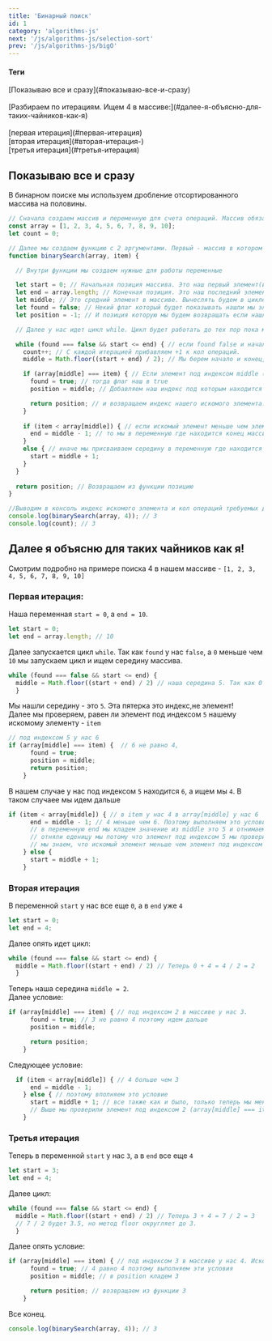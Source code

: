 ```yaml
---
title: 'Бинарный поиск'
id: 1
category: 'algorithms-js'
next: '/js/algorithms-js/selection-sort'
prev: '/js/algorithms-js/bigO'
---
```


<div className = 'mdHead'>

#### Теги
<div className = 'tag_js'>[Показываю все и сразу](#показываю-все-и-сразу)</div>  <br/>
<div className = 'tag_js'>[Разбираем по итерациям. Ищем 4 в массиве:](#далее-я-объясню-для-таких-чайников-как-я)</div>  <br/>
<div className = 'mini_tag_js'>[первая итерация](#первая-итерация)</div> 
<div className = 'mini_tag_js'>[вторая итерация](#вторая-итерация-)</div> 
<div className = 'mini_tag_js'>[третья итерация](#третья-итерация)</div> 

</div>

## Показываю все и сразу ##

В бинарном поиске мы используем дробление отсортированного массива на половины.<br/>
```javaScript
// Сначала создаем массив и переменную для счета операций. Массив обязательно должен быть отсортирован.
const array = [1, 2, 3, 4, 5, 6, 7, 8, 9, 10];
let count = 0;

// Далее мы создаем функцию с 2 аргументами. Первый - массив в котором ищем и второй - сам элемент который ищем.
function binarySearch(array, item) {

  // Внутри функции мы создаем нужные для работы переменные

  let start = 0; // Начальная позиция массива. Это наш первый элемент(индекс 0)
  let end = array.length; // Конечная позиция. Это наш последний элемент(Вычесляем по длине массива)
  let middle; // Это средний элемент в массиве. Вычеслять будем в цикле ниже.
  let found = false; // Некий флаг который будет показывать нашли мы элемент или нет.
  let position = -1; // И позиция которую мы будем возвращать если нашли элемент, если нет, то возвращаем -1

  // Далее у нас идет цикл while. Цикл будет работать до тех пор пока мы не нашли элемент.

  while (found === false && start <= end) { // если found false и начало меньше и не поровнялось с концом, то ищем дальше
    count++; // С каждой итерацией прибавляем +1 к кол операций.
    middle = Math.floor((start + end) / 2); // Мы берем начало и конец, прибавляем и делим на 2. Так мы находим середину

    if (array[middle] === item) { // Если элемент под индексом middle (наша середина) равен, тому что ищем.
      found = true; // тогда флаг наш в true
      position = middle; // Добавляем наш индекс под которым находится средний элемент в позицию

      return position; // и возвращаем индекс нашего искомого элемента.
    }
    
    if (item < array[middle]) { // если искомый элемент меньше чем элемент под индексом middle(наша середина)
      end = middle - 1; // то мы в переменную где находится конец массива присваиваем нашу середину и отнимаем 1.
    } 
    else { // иначе мы присваиваем середину в переменную где находится начало и прибавляем 1
      start = middle + 1;
    }
  }
  
  return position; // Возвращаем из функции позицию
}

//Выводим в консоль индекс искомого элемента и кол операций требуемых для этого:
console.log(binarySearch(array, 4)); // 3
console.log(count); // 3
```
## Далее я объясню для таких чайников как я! ##
Смотрим подробно на примере поиска 4 в нашем массиве -  `[1, 2, 3, 4, 5, 6, 7, 8, 9, 10]`
### Первая итерация:<br/>
Наша переменная `start = 0`, а `end = 10`.
```javaScript
let start = 0;
let end = array.length; // 10
```
Далее запускается цикл `while`. Так как `found` у нас `false`, а `0` меньше чем `10` мы запускаем цикл и ищем середину массива.
```javaScript
while (found === false && start <= end) { 
  middle = Math.floor((start + end) / 2) // наша середина 5. Так как 0 + 10 = 10 / 2 = 5 
  }
```
Мы нашли середину - это `5`. Эта пятерка это индекс,не элемент!<br/>
Далее мы проверяем, равен ли элемент под индексом `5` нашему искомому элементу - `item`
```javaScript
// под индексом 5 у нас 6
if (array[middle] === item) {  // 6 не равно 4, 
      found = true; 
      position = middle; 
      return position; 
    }

```
В нашем случае у нас под индексом `5` находится `6`, а ищем мы `4`. В таком случаее мы идем дальше
```javaScript                                           
if (item < array[middle]) { // в item у нас 4 в array[middle] у нас 6
      end = middle - 1; // 4 меньше чем 6. Поэтому выполняем это условие.
      // в переменную end мы кладем значение из middle это 5 и отнимаем 1, значит в end у нас 4.
      // отняли еденицу мы потому что элемент под индексом 5 мы проверили выше в условии (array[middle] === item)
      // мы знаем, что искомый элемент меньше чем элемент под индексом 5. Поэтому все остальное включительно 5 нам не нужно и мы это отрезаем.
    } else {
      start = middle + 1;
    }
```
### Вторая итерация <br/>
В переменной `start` у нас все еще `0`, а в `end` уже `4`
```javaScript
let start = 0;
let end = 4;
```
Далее опять идет цикл:
```javaScript
while (found === false && start <= end) { 
  middle = Math.floor((start + end) / 2) // Теперь 0 + 4 = 4 / 2 = 2
  }
```
Теперь наша середина `middle = 2`.<br/>
Далее условие:<br/>
```javaScript
if (array[middle] === item) { // под индексом 2 в массиве у нас 3.
      found = true; // 3 не равно 4 поэтому идем дальше
      position = middle;

      return position;
    }

```
Следующее условие:<br/>
```javaScript
  if (item < array[middle]) { // 4 больше чем 3
      end = middle - 1;
    } else { // поэтому вполняем это условие
      start = middle + 1; // все также как и было, только теперь мы меняем начальную позицию массива.
      // Выше мы проверили элемент под индексом 2 (array[middle] === item), он нам больше не нужен, поэтому прибавляем +1
    }
```
### Третья итерация
Теперь в переменной `start` у нас `3`, а в `end` все еще `4`
```javaScript
let start = 3;
let end = 4;
```
Далее цикл:
```javaScript
while (found === false && start <= end) { 
  middle = Math.floor((start + end) / 2) // Теперь 3 + 4 = 7 / 2 = 3
  // 7 / 2 будет 3.5, но метод floor округляет до 3.
  }
```
Далее опять условие:<br/>
```javaScript
if (array[middle] === item) { // под индексом 3 в массиве у нас 4. Искомый элемент тоже 4
      found = true; // 4 равно 4 поэтому выполняем эти условия
      position = middle; // в position кладем 3

      return position; // возвращаем из функции 3
    }
```
Все конец.
```javaScript
console.log(binarySearch(array, 4)); // 3
```
